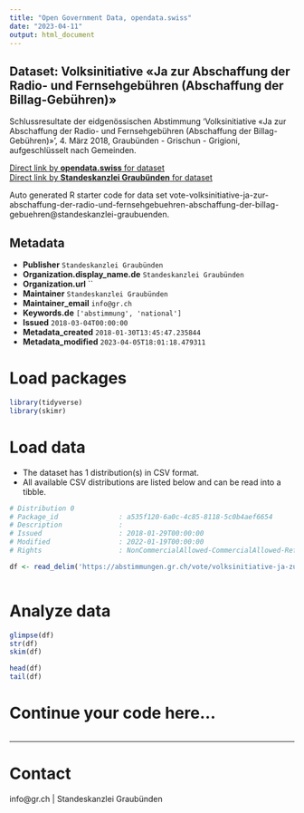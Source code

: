 ```yaml
---
title: "Open Government Data, opendata.swiss"
date: "2023-04-11"
output: html_document
---
```


## Dataset: Volksinitiative «Ja zur Abschaffung der Radio- und Fernsehgebühren (Abschaffung der Billag-Gebühren)»

Schlussresultate der eidgenössischen Abstimmung 'Volksinitiative «Ja zur Abschaffung der Radio- und Fernsehgebühren (Abschaffung der Billag-Gebühren)»', 4. März 2018, Graubünden - Grischun - Grigioni, aufgeschlüsselt nach Gemeinden.

[Direct link by **opendata.swiss** for dataset](https://opendata.swiss/de/dataset/volksinitiative-ja-zur-abschaffung-der-radio-und-fernsehgebuhren-abschaffung-der-billag-gebuhre)<br>
[Direct link by **Standeskanzlei Graubünden** for dataset](https://abstimmungen.gr.ch/vote/volksinitiative-ja-zur-abschaffung-der-radio-und-fernsehgebuehren-abschaffung-der-billag-gebuehren/data)

Auto generated R starter code for data set vote-volksinitiative-ja-zur-abschaffung-der-radio-und-fernsehgebuehren-abschaffung-der-billag-gebuehren@standeskanzlei-graubuenden.

## Metadata

- **Publisher** `Standeskanzlei Graubünden`
- **Organization.display_name.de** `Standeskanzlei Graubünden`
- **Organization.url** ``
- **Maintainer** `Standeskanzlei Graubünden`
- **Maintainer_email** `info@gr.ch`
- **Keywords.de** `['abstimmung', 'national']`
- **Issued** `2018-03-04T00:00:00`
- **Metadata_created** `2018-01-30T13:45:47.235844`
- **Metadata_modified** `2023-04-05T18:01:18.479311`


# Load packages

```r

library(tidyverse)
library(skimr)

```

# Load data

-   The dataset has 1 distribution(s) in CSV format.
-   All available CSV distributions are listed below and can be read into a tibble.

```r

# Distribution 0
# Package_id               : a535f120-6a0c-4c85-8118-5c0b4aef6654
# Description              : 
# Issued                   : 2018-01-29T00:00:00
# Modified                 : 2022-01-19T00:00:00
# Rights                   : NonCommercialAllowed-CommercialAllowed-ReferenceRequired

df <- read_delim('https://abstimmungen.gr.ch/vote/volksinitiative-ja-zur-abschaffung-der-radio-und-fernsehgebuehren-abschaffung-der-billag-gebuehren/data-csv')



```

# Analyze data

```r

glimpse(df)
str(df)
skim(df)

head(df)
tail(df)

```

# Continue your code here...

```r

```

------------------------------------------------------------------------

# Contact

info@gr.ch | Standeskanzlei Graubünden
